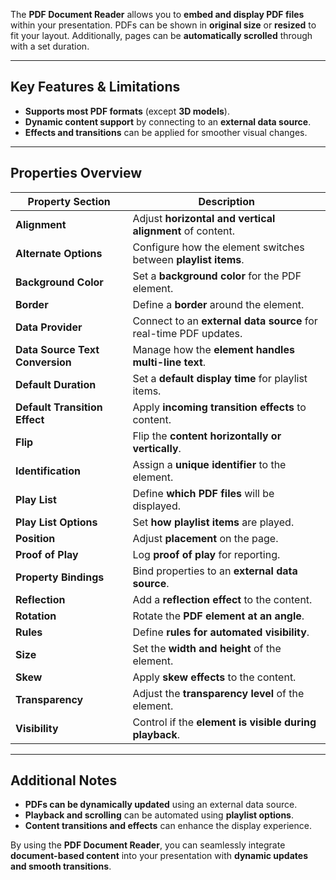 
The **PDF Document Reader** allows you to **embed and display PDF files** within your presentation. PDFs can be shown in **original size** or **resized** to fit your layout. Additionally, pages can be **automatically scrolled** through with a set duration.  

---

## **Key Features & Limitations**  

- **Supports most PDF formats** (except **3D models**).  
- **Dynamic content support** by connecting to an **external data source**.  
- **Effects and transitions** can be applied for smoother visual changes.  

---

## **Properties Overview**  

| **Property Section**       | **Description**  |
|-----------------------------|------------------|
| **Alignment**               | Adjust **horizontal and vertical alignment** of content. |
| **Alternate Options**       | Configure how the element switches between **playlist items**. |
| **Background Color**        | Set a **background color** for the PDF element. |
| **Border**                  | Define a **border** around the element. |
| **Data Provider**           | Connect to an **external data source** for real-time PDF updates. |
| **Data Source Text Conversion** | Manage how the **element handles multi-line text**. |
| **Default Duration**        | Set a **default display time** for playlist items. |
| **Default Transition Effect** | Apply **incoming transition effects** to content. |
| **Flip**                    | Flip the **content horizontally or vertically**. |
| **Identification**          | Assign a **unique identifier** to the element. |
| **Play List**               | Define **which PDF files** will be displayed. |
| **Play List Options**       | Set **how playlist items** are played. |
| **Position**                | Adjust **placement** on the page. |
| **Proof of Play**           | Log **proof of play** for reporting. |
| **Property Bindings**       | Bind properties to an **external data source**. |
| **Reflection**              | Add a **reflection effect** to the content. |
| **Rotation**                | Rotate the **PDF element at an angle**. |
| **Rules**                   | Define **rules for automated visibility**. |
| **Size**                    | Set the **width and height** of the element. |
| **Skew**                    | Apply **skew effects** to the content. |
| **Transparency**            | Adjust the **transparency level** of the element. |
| **Visibility**              | Control if the **element is visible during playback**. |

---

## **Additional Notes**  

- **PDFs can be dynamically updated** using an external data source.  
- **Playback and scrolling** can be automated using **playlist options**.  
- **Content transitions and effects** can enhance the display experience.  

By using the **PDF Document Reader**, you can seamlessly integrate **document-based content** into your presentation with **dynamic updates and smooth transitions**.